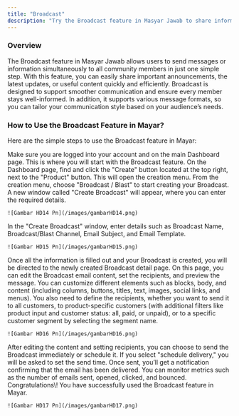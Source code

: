 ```yaml
---
title: "Broadcast"
description: "Try the Broadcast feature in Masyar Jawab to share information quickly and effectively with all users!"
---
```


### Overview

The Broadcast feature in Masyar Jawab allows users to send messages or information simultaneously to all community members in just one simple step. With this feature, you can easily share important announcements, the latest updates, or useful content quickly and efficiently. Broadcast is designed to support smoother communication and ensure every member stays well-informed. In addition, it supports various message formats, so you can tailor your communication style based on your audience’s needs.

### How to Use the Broadcast Feature in Mayar?

Here are the simple steps to use the Broadcast feature in Mayar:

<Steps>
  <Step title="Log in to Mayar Dashboard">
    Make sure you are logged into your account and on the main Dashboard page. This is where you will start with the Broadcast feature.
  </Step>
  <Step title='Click the "Create" Button On the Dashboard page, find a'>
    On the Dashboard page, find and click the "Create" button located at the top right, next to the "Product" button. This will open the creation menu.
  </Step>
  <Step title='Select "Broadcast / Blast"'>
    From the creation menu, choose "Broadcast / Blast" to start creating your Broadcast. A new window called "Create Broadcast" will appear, where you can enter the required details.

    ![Gambar HD14 Pn](/images/gambarHD14.png)
  </Step>
  <Step title="Fill in Broadcast Details">
    In the "Create Broadcast" window, enter details such as Broadcast Name, Broadcast/Blast Channel, Email Subject, and Email Template.

    ![Gambar HD15 Pn](/images/gambarHD15.png)
  </Step>
  <Step title="Access the Broadcast Detail Page">
    Once all the information is filled out and your Broadcast is created, you will be directed to the newly created Broadcast detail page.
  </Step>
  <Step title="Edit and Set Delivery">
    On this page, you can edit the Broadcast email content, set the recipients, and preview the message. You can customize different elements such as blocks, body, and content (including columns, buttons, titles, text, images, social links, and menus). You also need to define the recipients, whether you want to send it to all customers, to product-specific customers (with additional filters like product input and customer status: all, paid, or unpaid), or to a specific customer segment by selecting the segment name.

    ![Gambar HD16 Pn](/images/gambarHD16.png)
  </Step>
  <Step title="Choose Delivery Time">
    After editing the content and setting recipients, you can choose to send the Broadcast immediately or schedule it. If you select "schedule delivery," you will be asked to set the send time.
  </Step>
  <Step title="Send and Monitor">
    Once sent, you’ll get a notification confirming that the email has been delivered. You can monitor metrics such as the number of emails sent, opened, clicked, and bounced. Congratulations\! You have successfully used the Broadcast feature in Mayar.

    ![Gambar HD17 Pn](/images/gambarHD17.png)
  </Step>
</Steps>